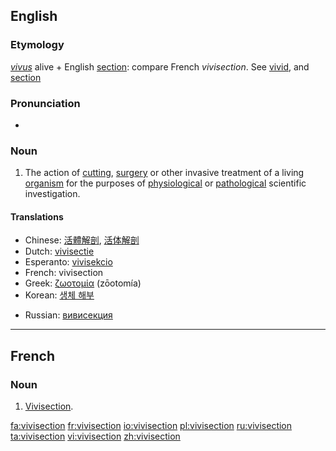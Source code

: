 {{wikipedia}}
==English==

===Etymology===
{{L.}} ''[[vivus]]'' alive + English [[section]]: compare French ''vivisection''.  See [[vivid]], and [[section]]

===Pronunciation===
* {{a|UK}} {{IPA|/ˈvɪvɪsɛkʃən/}} {{SAMPA|/"vIvIsEkS@n/}}

===Noun===
{{en-noun}}

# The action of [[cutting]], [[surgery]] or other invasive treatment of a living [[organism]] for the purposes of [[physiology|physiological]] or [[pathology|pathological]] scientific investigation.

====Translations====
{{trans-top|The action of invasive treatment of a living organism for scientific investigation}}
* Chinese: [[活體解剖]], [[活体解剖]]
* Dutch: [[vivisectie]] {{f}}
* Esperanto: [[vivisekcio]]
* French: vivisection {{f}}
* Greek: [[ζωοτομία]] {{f}} (zōotomía)
* Korean: [[생체 해부]]
{{trans-mid}}
* Russian: [[:ru:вивисекция|вивисекция]]
{{trans-bottom}}
----

==French==

===Noun===
{{fr-noun|m|s}}

# [[vivisection#English|Vivisection]].

[[fa:vivisection]]
[[fr:vivisection]]
[[io:vivisection]]
[[pl:vivisection]]
[[ru:vivisection]]
[[ta:vivisection]]
[[vi:vivisection]]
[[zh:vivisection]]